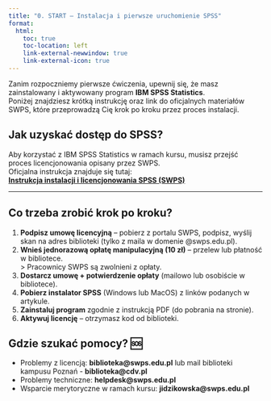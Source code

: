 ```yaml
---
title: "0. START — Instalacja i pierwsze uruchomienie SPSS"
format:
  html:
    toc: true
    toc-location: left
    link-external-newwindow: true
    link-external-icon: true
---
```


Zanim rozpoczniemy pierwsze ćwiczenia, upewnij się, że masz zainstalowany i aktywowany program **IBM SPSS Statistics**.  
Poniżej znajdziesz krótką instrukcję oraz link do oficjalnych materiałów SWPS, które przeprowadzą Cię krok po kroku przez proces instalacji.

## Jak uzyskać dostęp do SPSS?

Aby korzystać z IBM SPSS Statistics w ramach kursu, musisz przejść proces licencjonowania opisany przez SWPS.  
Oficjalna instrukcja znajduje się tutaj:  
**[Instrukcja instalacji i licencjonowania SPSS (SWPS)](https://my.swps.edu.pl/s/knowledge-base/article?language=pl&recordId=kA0Qt00000031UDKAY&categoryApiNames=TB_Library_in_Warsaw_General_Information%2CTB_Library_in_Poznan_General_Information%2CTB_Library_in_Krakow_General_Information%2CTB_Library_in_Wroclaw_General_Information%2CTB_Library_in_Katowice_General_Information%2CTB_Library_in_Sopot_General_Information)**  

---

## Co trzeba zrobić krok po kroku?

1. **Podpisz umowę licencyjną** – pobierz z portalu SWPS, podpisz, wyślij skan na adres biblioteki (tylko z maila w domenie @swps.edu.pl).  
2. **Wnieś jednorazową opłatę manipulacyjną (10 zł)** – przelew lub płatność w bibliotece.  
   > Pracownicy SWPS są zwolnieni z opłaty.  
3. **Dostarcz umowę + potwierdzenie opłaty** (mailowo lub osobiście w bibliotece).  
4. **Pobierz instalator SPSS** (Windows lub MacOS) z linków podanych w artykule.  
5. **Zainstaluj program** zgodnie z instrukcją PDF (do pobrania na stronie).  
6. **Aktywuj licencję** – otrzymasz kod od biblioteki.  


## Gdzie szukać pomocy? 🆘 

- Problemy z licencją: **biblioteka@swps.edu.pl** lub mail biblioteki kampusu Poznań - **biblioteka@cdv.pl**  
- Problemy techniczne: **helpdesk@swps.edu.pl**  
- Wsparcie merytoryczne w ramach kursu: **jidzikowska@swps.edu.pl**
